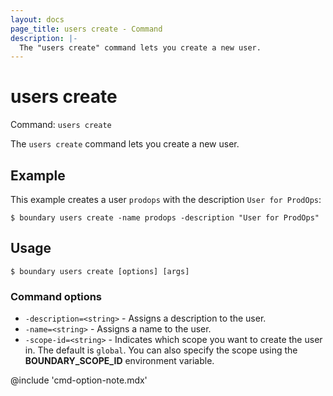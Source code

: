 ```yaml
---
layout: docs
page_title: users create - Command
description: |-
  The "users create" command lets you create a new user.
---
```


# users create

Command: `users create`

The `users create` command lets you create a new user.

## Example

This example creates a user `prodops` with the description `User for ProdOps`:

```shell-session
$ boundary users create -name prodops -description "User for ProdOps"
```

## Usage

<CodeBlockConfig hideClipboard>

```shell-session
$ boundary users create [options] [args]
```

</CodeBlockConfig>

### Command options

- `-description=<string>` - Assigns a description to the user.
- `-name=<string>` - Assigns a name to the user.
- `-scope-id=<string>` - Indicates which scope you want to create the user in.
The default is `global`.
You can also specify the scope using the **BOUNDARY_SCOPE_ID** environment variable.

@include 'cmd-option-note.mdx'